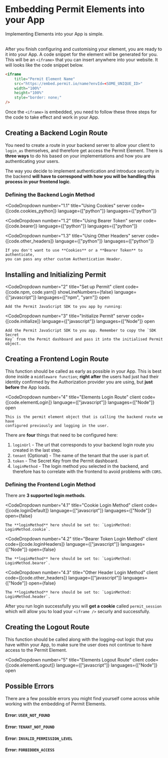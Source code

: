 
# Embedding Permit Elements into your App

<span className="subtitle-custom">
	Implementing Elements into your App is simple.
</span>
<br />
<br />

After you finish configuring and customising your element, you are ready to it into your App. A code snippet for the element
will be generated for you.
This will be an `<iframe>` that you can insert anywhere into your website. It will looks like the code snippet below.

```html
<iframe
	title="Permit Element Name"
	src="https://embed.permit.io/name?envId=<SOME_UNIQUE_ID>"
	width="100%"
	height="100%"
	style="border: none;"
/>
```

Once the `<iframe>` is embedded, you need to follow these three steps for the code to take effect and work in your App.

## Creating a Backend Login Route

You need to create a route in your backend server to allow your client to `login_as` themselves, and therefore get access the Permit Element.
There is **three ways** to do his based on your implementations and how you are authenticating your users.

The way you decide to implement authentication and introduce security in the backend **will have to correspond with how you will be
handling this process in your frontend logic**.

### Defining the Backend Login Method

<CodeDropdown
	number="1.1"
	title="Using Cookies"
	server
	code={[code.cookies_python]}
	language={["python"]}
	languages={["python"]}
></CodeDropdown>

<CodeDropdown
	number="1.2"
	title="Using Bearer Token"
	server
	code={[code.bearer]}
	language={["python"]}
	languages={["python"]}
></CodeDropdown>

<CodeDropdown
	number="1.3"
	title="Using Other Headers"
	server
	code={[code.other_headers]}
	language={["python"]}
	languages={["python"]}
>
	If you don't want to use **Cookies** or a **Bearer Token** to authenticate,
	you can pass any other custom Authentication Header.
</CodeDropdown>

## Installing and Initializing Permit

<CodeDropdown
	number="2"
	title="Set up Permit"
	client
	code={[code.npm, code.yarn]}
	showLineNumbers={false}
	language={["javascript"]}
	languages={["npm", "yarn"]}
	open
>
	Add the Permit JavaScript SDK to you app by running:
</CodeDropdown>

<CodeDropdown
	number="3"
	title="Initialize Permit"
	server
	code={[code.initialize]}
	language={["javascript"]}
	languages={["Node"]}
	open
>
	Add the Permit JavaScript SDK to you app. Remember to copy the `SDK Secret
	Key` from the Permit dashboard and pass it into the initialised Permit object.
</CodeDropdown>

## Creating a Frontend Login Route

This function should be called as early as possible in your App. This is best done inside a `middleware function`; **right after** the users
had just had their identity confirmed by the Authorization provider you are using, but **just before** the App loads.

<CodeDropdown
    number="4"
    title="Elements Login Route"
    client
    code={[code.elementLogin]}
	language={["javascript"]}
	languages={["Node"]}
    open
>
    This is the permit element object that is calling the backend route we have
    configured previously and logging in the user.

</CodeDropdown>

There are **four** things that need to be configured here:

1.  `loginUrl` - The url that corresponds to your backend login route you created in the last step.
2.  `tenant` (Optional) - The name of the tenant that the user is part of.
3.  `token` - The Secret Key from the Permit dashboard.
4.  `loginMethod` - The login method you selected in the backend, and therefore has to correlate with the frontend to avoid problems with `CORS`.

### Defining the Frontend Login Method

There are **3 supported login methods**.

<CodeDropdown
    number="4.1"
    title="Cookie Login Method"
    client
    code={[code.loginDefault]}
	language={["javascript"]}
	languages={["Node"]}
    open={false}
>
    The **loginMethod** here should be set to: `LoginMethod: LoginMethod.cookie`.

</CodeDropdown>

<CodeDropdown
	number="4.2"
	title="Bearer Token Login Method"
	client
	code={[code.loginHeaders]}
	language={["javascript"]}
	languages={["Node"]}
	open={false}
>
	The **loginMethod** here should be set to: `LoginMethod: LoginMethod.bearer`.
</CodeDropdown>

<CodeDropdown
	number="4.3"
	title="Other Header Login Method"
	client
	code={[code.other_headers]}
	language={["javascript"]}
	languages={["Node"]}
	open={false}
>
	The **loginMethod** here should be set to: `LoginMethod: LoginMethod.header`.
</CodeDropdown>

After you run login successfully you will **get a cookie** called `permit_session` which will allow you to
load your `<iframe />` securly and successfully.

## Creating the Logout Route

This function should be called along with the logging-out logic that you have within your App, to make sure the user does not
continue to have access to the Permit Element.

<CodeDropdown
number="5"
title="Elements Logout Route"
client
code={[code.elementLogout]}
language={["javascript"]}
languages={["Node"]}
open
>

</CodeDropdown>

## Possible Errors

There are a few possible errors you might find yourself come across while working with the embedding of Permit Elements.

#### Error: `USER_NOT_FOUND`

#### Error: `TENANT_NOT_FOUND`

#### Error: `INVALID_PERMISSION_LEVEL`

#### Error: `FORBIDDEN_ACCESS`

<HelpSupportTile />
